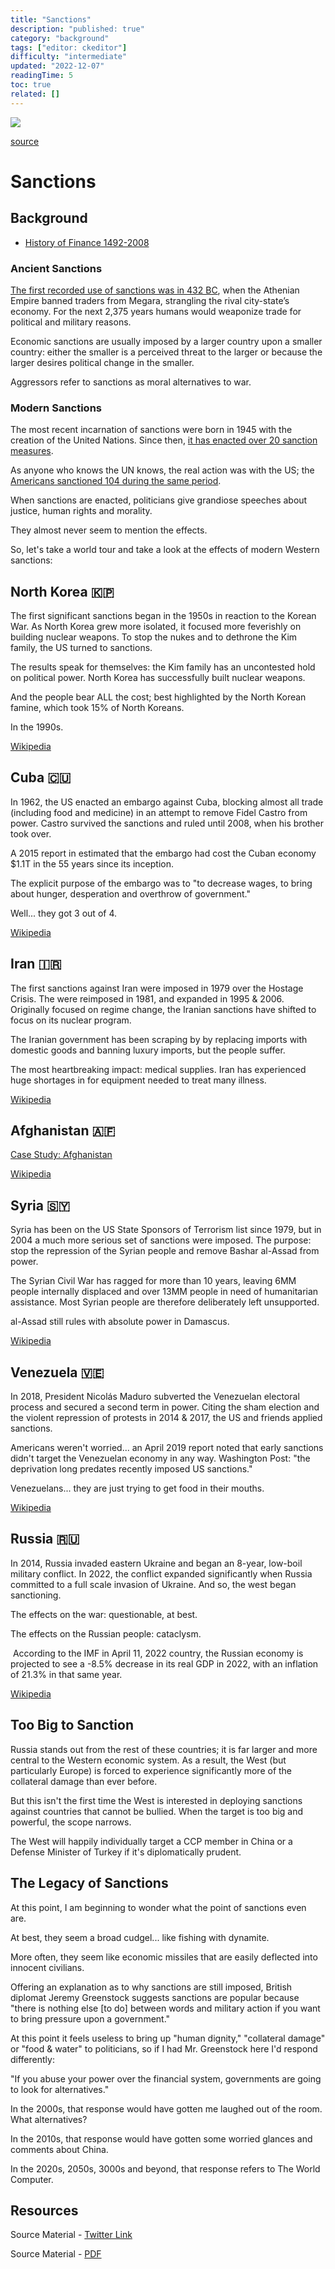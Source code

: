 ```yaml
---
title: "Sanctions"
description: "published: true"
category: "background"
tags: ["editor: ckeditor"]
difficulty: "intermediate"
updated: "2022-12-07"
readingTime: 5
toc: true
related: []
---
```


![](/images/sanctions-banner.jpg)

[source](https://www.imf.org/en/Publications/fandd/issues/2022/06/the-sanctions-weapon-mulder)

# Sanctions

## Background

*   [History of Finance 1492-2008](/background/history-finance)

### Ancient Sanctions

[The first recorded use of sanctions was in 432 BC](https://en.wikipedia.org/wiki/Megarian_Decree), when the Athenian Empire banned traders from Megara, strangling the rival city-state’s economy. For the next 2,375 years humans would weaponize trade for political and military reasons.

Economic sanctions are usually imposed by a larger country upon a smaller country: either the smaller is a perceived threat to the larger or because the larger desires political change in the smaller. 

Aggressors refer to sanctions as moral alternatives to war.

### Modern Sanctions

The most recent incarnation of sanctions were born in 1945 with the creation of the United Nations. Since then, [it has enacted over 20 sanction measures](https://www.un.org/securitycouncil/sanctions/information). 

As anyone who knows the UN knows, the real action was with the US; the [Americans sanctioned 104 during the same period](https://en.wikipedia.org/wiki/United_States_sanctions).

When sanctions are enacted, politicians give grandiose speeches about justice, human rights and morality. 

They almost never seem to mention the effects. 

So, let's take a world tour and take a look at the effects of modern Western sanctions:

## North Korea 🇰🇵

The first significant sanctions began in the 1950s in reaction to the Korean War. As North Korea grew more isolated, it focused more feverishly on building nuclear weapons. To stop the nukes and to dethrone the Kim family, the US turned to sanctions. 

The results speak for themselves: the Kim family has an uncontested hold on political power. North Korea has successfully built nuclear weapons. 

And the people bear ALL the cost; best highlighted by the North Korean famine, which took 15% of North Koreans. 

In the 1990s.

[Wikipedia](https://en.wikipedia.org/wiki/Sanctions_against_North_Korea)

## Cuba 🇨🇺

In 1962, the US enacted an embargo against Cuba, blocking almost all trade (including food and medicine) in an attempt to remove Fidel Castro from power. Castro survived the sanctions and ruled until 2008, when his brother took over. 

A 2015 report in estimated that the embargo had cost the Cuban economy $1.1T in the 55 years since its inception. 

The explicit purpose of the embargo was to "to decrease wages, to bring about hunger, desperation and overthrow of government." 

Well... they got 3 out of 4.

[Wikipedia](https://en.wikipedia.org/wiki/United_States_embargo_against_Cuba)

## Iran 🇮🇷

The first sanctions against Iran were imposed in 1979 over the Hostage Crisis. The were reimposed in 1981, and expanded in 1995 & 2006. Originally focused on regime change, the Iranian sanctions have shifted to focus on its nuclear program. 

The Iranian government has been scraping by by replacing imports with domestic goods and banning luxury imports, but the people suffer. 

The most heartbreaking impact: medical supplies. Iran has experienced huge shortages in for equipment needed to treat many illness.

[Wikipedia](https://en.wikipedia.org/wiki/Sanctions_against_Iran)

## Afghanistan 🇦🇫

[Case Study: Afghanistan](/background/sanctions/afghanistan)

[Wikipedia](https://en.wikipedia.org/wiki/Sanctions_against_Afghanistan)

## Syria 🇸🇾

Syria has been on the US State Sponsors of Terrorism list since 1979, but in 2004 a much more serious set of sanctions were imposed. The purpose: stop the repression of the Syrian people and remove Bashar al-Assad from power. 

The Syrian Civil War has ragged for more than 10 years, leaving 6MM people internally displaced and over 13MM people in need of humanitarian assistance. Most Syrian people are therefore deliberately left unsupported. 

al-Assad still rules with absolute power in Damascus.

[Wikipedia](https://en.wikipedia.org/wiki/Sanctions_against_Syria)

## Venezuela 🇻🇪

In 2018, President Nicolás Maduro subverted the Venezuelan electoral process and secured a second term in power. Citing the sham election and the violent repression of protests in 2014 & 2017, the US and friends applied sanctions. 

Americans weren't worried... an April 2019 report noted that early sanctions didn't target the Venezuelan economy in any way. Washington Post: "the deprivation long predates recently imposed US sanctions." 

Venezuelans... they are just trying to get food in their mouths.

[Wikipedia](https://en.wikipedia.org/wiki/International_sanctions_during_the_Venezuelan_crisis)

## Russia 🇷🇺

In 2014, Russia invaded eastern Ukraine and began an 8-year, low-boil military conflict. In 2022, the conflict expanded significantly when Russia committed to a full scale invasion of Ukraine. And so, the west began sanctioning. 

The effects on the war: questionable, at best. 

The effects on the Russian people: cataclysm.

 According to the IMF in April 11, 2022 country, the Russian economy is projected to see a -8.5% decrease in its real GDP in 2022, with an inflation of 21.3% in that same year. 

[Wikipedia](https://en.wikipedia.org/wiki/International_sanctions_during_the_Russo-Ukrainian_War)

## Too Big to Sanction

Russia stands out from the rest of these countries; it is far larger and more central to the Western economic system. As a result, the West (but particularly Europe) is forced to experience significantly more of the collateral damage than ever before.

But this isn't the first time the West is interested in deploying sanctions against countries that cannot be bullied. When the target is too big and powerful, the scope narrows. 

The West will happily individually target a CCP member in China or a Defense Minister of Turkey if it's diplomatically prudent.

## The Legacy of Sanctions

At this point, I am beginning to wonder what the point of sanctions even are. 

At best, they seem a broad cudgel... like fishing with dynamite. 

More often, they seem like economic missiles that are easily deflected into innocent civilians.

Offering an explanation as to why sanctions are still imposed, British diplomat Jeremy Greenstock suggests sanctions are popular because "there is nothing else \[to do\] between words and military action if you want to bring pressure upon a government."

At this point it feels useless to bring up "human dignity," "collateral damage" or "food & water" to politicians, so if I had Mr. Greenstock here I'd respond differently: 

"If you abuse your power over the financial system, governments are going to look for alternatives."

In the 2000s, that response would have gotten me laughed out of the room. What alternatives? 

In the 2010s, that response would have gotten some worried glances and comments about China. 

In the 2020s, 2050s, 3000s and beyond, that response refers to The World Computer.

## Resources

Source Material - [Twitter Link](https://twitter.com/logarithmicrex/status/1560711041654239234)

Source Material - [PDF](/twitter-pdf-2022-08-19_sanctions.pdf)
